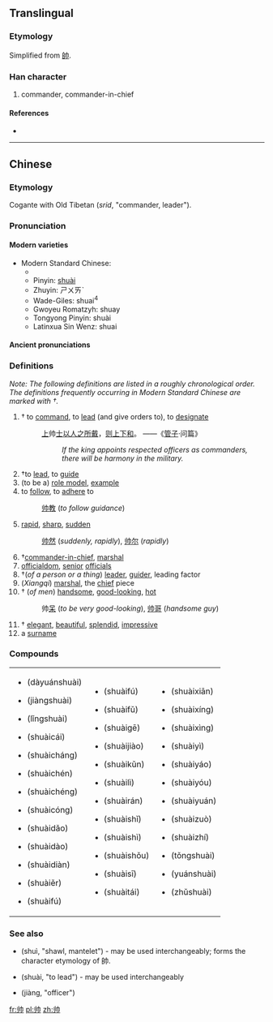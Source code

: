 {{also|帥}}
==Translingual==
===Etymology===
Simplified from [[帥]].

===Han character===
{{Han char|rn=50|rad=巾|as=02|sn=5|four=|canj=中中中月 (LLLB)}}

# commander, commander-in-chief

====References====
* {{Han ref|kx=0328.081|hdz=10729.020|uh=5E05|ud=24069}}

----
==Chinese==
{{zh-forms|[[帅]]|[[帥]]}}
===Etymology===
Cogante with Old Tibetan <span style="font-size:220%">{{Tibt|[[སྲིད]]}}</span> (''srid'', "commander, leader").

===Pronunciation===
====Modern varieties====
*Modern Standard Chinese:
**{{IPA|/{{User:Wjcd/py-ipa|s|h|u|a|i|4}}/}}
**Pinyin: [[shuài]] 
**Zhuyin: ㄕㄨㄞˋ
**Wade-Giles: shuai<sup>4</sup>
**Gwoyeu Romatzyh: shuay
**Tongyong Pinyin: shuài
**Latinxua Sin Wenz: shuai
{{hide box|Dialectal pronunciations|align=left|
''Note: The numbers listed below, unless belonging to romanisations, indicate tone numbers from Middle Chiense, not actual tonal values or modern dialectal tonal category.''
*Mandarin dialects:
**Beijing (Beijing Mandarin): {{IPA|/{{User:Wjcd/py-ipa|s|h|u|a|i|4}}/}}
**Jinan (Ji Lu Mandarin): ṣuɛ 3
**Tianjin (Ji Lu Mandarin): suai 3
**Xi'an (Zhongyuan Mandarin): fe 3
**Hankou (Southwestern Mandarin): suai 3
**Chengdu (Southwestern Mandarin): suai 3
**Yangzhou (Jianghuai Mandarin): sue 3
**Taiyuan (Jin (Mandarin)): suai 3
*Wu dialects:
**Shanghai (Taihu Wu): se 3, sa 3
***Jiading: se 3, sa 3, soe 3
**Suzhou (Taihu Wu): se阴去(523)
**Wuxi (Taihu Wu): sa阴去
**Changzhou (Taihu Wu) (''literary''): sa
**Hangzhou (Taihu Wu): sue
**Ningbo (Taihu Wu): se 3
**Shaoxing (Taihu Wu): sa 3
**Quzhou (Chuqu Wu): se 3
**Wenzhou (Oujiang Wu): sa 31
**Wenling (Taizhou Wu): se 3
*Cantonese dialects:
**Standard Cantonese (Guangzhou): {{IPA|/sœy˧˧/}}
**Yale romanisation: seui3
**Hong Kong Government romanisation: seoi3
**Guangdong romanisation: sêu3
**Liu Xixiang romanisation: sui3
*Min dialects:
**Fuzhou (Min Dong): soy 31
**Teochow (Min Nan): sue 31
**Amoy (Min Nan): sue 31, sui 31
**Pe̍h-oē-jī (Min Nan): sòe
*Xiang dialects:
**Changsha (Chang Yi Xiang): ɕyai 31
**Shuangfeng (Lou Shao Xiang): sue 31
*Gan dialects:
**Nanchang: sai 31
*Hakka dialects:
**Meixian: sai 3
}}
====Ancient pronunciations====
{{hide box|Pronunciation 1|align=left|
*Middle Chinese: 
**Initial: 生
**Final: 脂
**Tone: 去
**She: 止
**Openness: 合
**Deng: 三等
**Fanqie: 所類
*Old Chinese:
**Bernhard Karlgren:  /ʂi̯wəd/  Ⅹ/6部 
**Wang Li: /ʃiuət/ 物
**Zhengzhang Shangfeng: /sruds/ 隊2部
**Li Fanggui: /srjədh/ 微
**Bai Yiping: /srjuts/  物部 
**Pan Wuyun: /sruds/  物2部}}
{{hide box|Pronunciation 2|align=left|
*Middle Chinese: 
**Initial: 生
**Final: 術
**Tone: 入
**She: 臻
**Openness: 合
**Deng: 三等
**Fanqie: 所律
*Old Chinese (Reconstructions):
**Bernhard Karlgren:  /ʂi̯wət/  Ⅹ/5部 
**Wang Li: /ʃiuət/ 物
**Zhengzhang Shangfeng: /srud/ 物2部
**Li Fanggui: /srjət/ 微
**Bai Yiping: /srjut/  物部 
**Pan Wuyun: /srud/  物2部
}}
===Definitions===
{{cmn-noun|s|pin=shuài|pint=shuai4|tra=帥|sim=帅|rs=巾02}}

''Note: The following definitions are listed in a roughly chronological order. The definitions frequently occurring in Modern Standard Chinese are marked with †.''
#†{{military|lang=zh}} to [[command]], to [[lead]] (and give orders to), to [[designate]]
#:[[上]]帅[[士]][[以]][[人]][[之]][[所]][[戴]]，[[则]][[上下]][[和]]。 ——《[[w:Guanzi (text)|管子]]·问篇》
#::''If the king appoints respected officers as commanders, there will be harmony in the military.''
#†to [[lead]], to [[guide]]
#(to be a) [[role model]], [[example]]
#to [[follow]], to [[adhere]] to
#:[[帅教]] (''to follow guidance'')
#[[rapid]], [[sharp]], [[sudden]]
#:[[帅然]] (''suddenly, rapidly''), [[帅尔]] (''rapidly'')
#†[[commander-in-chief]], [[marshal]]
#[[officialdom]], [[senior]] [[official]]s
#†(''of a person or a thing'') [[leader]], [[guider]], leading factor
#(''Xiangqi'') [[marshal]], the [[chief]] piece
#†{{colloquial|lang=zh}} (''of men'') [[handsome]], [[good-looking]], [[hot]]
#:帅[[呆]] (''to be very good-looking''), [[帅哥]] (''handsome guy'')
#†{{colloquial|lang=zh}} [[elegant]], [[beautiful]], [[splendid]], [[impressive]]
#a [[surname]]

===Compounds===
{|style="width:100%"
|
*{{Hans|[[大元帅]]}} (dàyuánshuài)
*{{Hans|[[将帅]]}} (jiàngshuài)
*{{Hans|[[领帅]]}} (lǐngshuài)
*{{Hans|[[帅才]]}} (shuàicái)
*{{Hans|[[帅长]]}} (shuàicháng)
*{{Hans|[[帅臣]]}} (shuàichén)
*{{Hans|[[帅乘]]}} (shuàichéng)
*{{Hans|[[帅从]]}} (shuàicóng)
*{{Hans|[[帅导]]}} (shuàidǎo)
*{{Hans|[[帅道]]}} (shuàidào)
*{{Hans|[[帅甸]]}} (shuàidiàn)
*{{Hans|[[帅尔]]}} (shuàiěr)
*{{Hans|[[帅伏]]}} (shuàifú)
|
*{{Hans|[[帅服]]}} (shuàifú)
*{{Hans|[[帅府]]}} (shuàifǔ)
*{{Hans|[[帅哥]]}} (shuàigē)
*{{Hans|[[帅教]]}} (shuàijiào)
*{{Hans|[[帅阃]]}} (shuàikǔn)
*{{Hans|[[帅厉]]}} (shuàilì)
*{{Hans|[[帅然]]}} (shuàirán)
*{{Hans|[[帅使]]}} (shuàishǐ)
*{{Hans|[[帅示]]}} (shuàishì)
*{{Hans|[[帅首]]}} (shuàishǒu)
*{{Hans|[[帅司]]}} (shuàisī)
*{{Hans|[[帅台]]}} (shuàitái)
|
*{{Hans|[[帅先]]}} (shuàixiān)
*{{Hans|[[帅行]]}} (shuàixíng)
*{{Hans|[[帅性]]}} (shuàixìng)
*{{Hans|[[帅意]]}} (shuàiyì)
*{{Hans|[[帅繇]]}} (shuàiyáo)
*{{Hans|[[帅由]]}} (shuàiyóu)
*{{Hans|[[帅垣]]}} (shuàiyuán)
*{{Hans|[[帅座]]}} (shuàizuò)
*{{Hans|[[帅职]]}} (shuàizhí)
*{{Hans|[[统帅]]}} (tǒngshuài)
*{{Hans|[[元帅]]}} (yuánshuài)
*{{Hans|[[主帅]]}} (zhǔshuài)
|}

===See also===
*{{Hans|[[帨]]}} (shuì, "shawl, mantelet") - may be used interchangeably; forms the character etymology of 帥.
*{{Hans|[[率]]}} (shuài, "to lead") - may be used interchangeably
*{{Hans|[[将]]}} (jiàng, "officer")

[[fr:帅]]
[[pl:帅]]
[[zh:帅]]